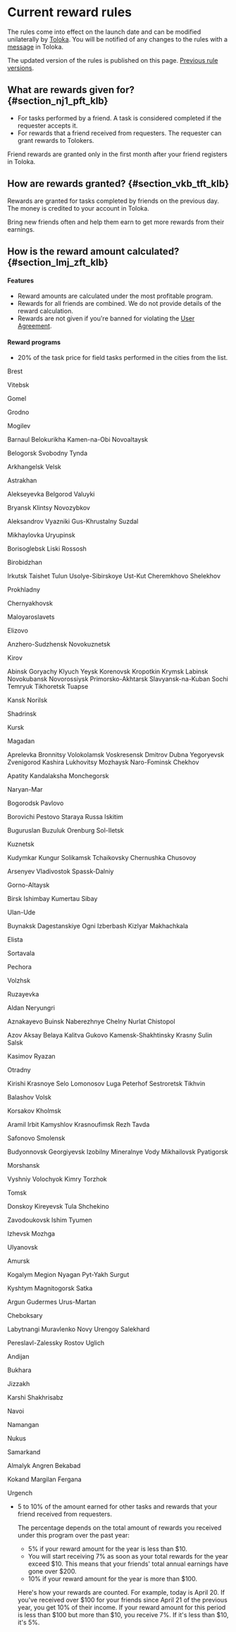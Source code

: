 # Current reward rules

The rules come into effect on the launch date and can be modified unilaterally by [Toloka](http://toloka.yandex.com/). You will be notified of any changes to the rules with a [message](http://toloka.yandex.com/messages) in Toloka.

The updated version of the rules is published on this page. [Previous rule versions](./referal-archive).

## What are rewards given for? {#section_nj1_pft_klb}

- For tasks performed by a friend. A task is considered completed if the requester accepts it.
- For rewards that a friend received from requesters. The requester can grant rewards to Tolokers.

<Note mode="warning" title="Warning">

Friend rewards are granted only in the first month after your friend registers in Toloka.

</Note>

## How are rewards granted? {#section_vkb_tft_klb}

Rewards are granted for tasks completed by friends on the previous day. The money is credited to your account in Toloka.

<Note mode="tip" title="Tip">

Bring new friends often and help them earn to get more rewards from their earnings.

</Note>

## How is the reward amount calculated? {#section_lmj_zft_klb}

#### Features

- Reward amounts are calculated under the most profitable program.
- Rewards for all friends are combined. We do not provide details of the reward calculation.
- Rewards are not given if you're banned for violating the [User Agreement](https://toloka.ai/tolokers/legal/user-agreement/).

#### Reward programs

- 20% of the task price for field tasks performed in the cities from the list.

<Cut title="List of cities">

<Cut title="Belarus">

<Cut title="Brest Region">

Brest

</Cut>

<Cut title="Vitebsk Region">

Vitebsk

</Cut>

<Cut title="Gomel Region">

Gomel

</Cut>

<Cut title="Grodno Region">

Grodno

</Cut>

<Cut title="Mogilev Region">

Mogilev

</Cut>

</Cut>

<Cut title="Russia">

<Cut title="Altai Territory">

Barnaul
Belokurikha
Kamen-na-Obi
Novoaltaysk

</Cut>

<Cut title="Amur Region">

Belogorsk
Svobodny
Tynda

</Cut>

<Cut title="Arkhangelsk Region">

Arkhangelsk
Velsk

</Cut>

<Cut title="Astrakhan Region">

Astrakhan

</Cut>

<Cut title="Belgorod Region">

Alekseyevka
Belgorod
Valuyki

</Cut>

<Cut title="Bryansk Region">

Bryansk
Klintsy
Novozybkov

</Cut>

<Cut title="Vladimir Region">

Aleksandrov
Vyazniki
Gus-Khrustalny
Suzdal

</Cut>

<Cut title="Volgograd Region">

Mikhaylovka
Uryupinsk

</Cut>

<Cut title="Voronezh Region">

Borisoglebsk
Liski
Rossosh

</Cut>

<Cut title="Jewish Autonomous Region">

Birobidzhan

</Cut>

<Cut title="Irkutsk Region">

Irkutsk
Taishet
Tulun
Usolye-Sibirskoye
Ust-Kut
Cheremkhovo
Shelekhov

</Cut>

<Cut title="Kabardino-Balkarian Republic">

Prokhladny

</Cut>

<Cut title="Kaliningrad Region">

Chernyakhovsk

</Cut>

<Cut title="Kaluga Region">

Maloyaroslavets

</Cut>

<Cut title="Kamchatka Territory">

Elizovo

</Cut>

<Cut title="Kemerovo Region (Kuzbass)">

Anzhero-Sudzhensk
Novokuznetsk

</Cut>

<Cut title="Kirov Region">

Kirov

</Cut>

<Cut title="Krasnodar Krai">

Abinsk
Goryachy Klyuch
Yeysk
Korenovsk
Kropotkin
Krymsk
Labinsk
Novokubansk
Novorossiysk
Primorsko-Akhtarsk
Slavyansk-na-Kuban
Sochi
Temryuk
Tikhoretsk
Tuapse

</Cut>

<Cut title="Krasnoyarsk Region">

Kansk
Norilsk

</Cut>

<Cut title="Kurgan Region">

Shadrinsk

</Cut>

<Cut title="Kursk Region">

Kursk

</Cut>

<Cut title="Magadan Region">

Magadan

</Cut>

<Cut title="Moscow and Moscow Region">

Aprelevka
Bronnitsy
Volokolamsk
Voskresensk
Dmitrov
Dubna
Yegoryevsk
Zvenigorod
Kashira
Lukhovitsy
Mozhaysk
Naro-Fominsk
Chekhov

</Cut>

<Cut title="Murmansk Region">

Apatity
Kandalaksha
Monchegorsk

</Cut>

<Cut title="Nenetskiy Autonomous Okrug">

Naryan-Mar

</Cut>

<Cut title="Nizhny Novgorod Region">

Bogorodsk
Pavlovo

</Cut>

<Cut title="Novgorod Region">

Borovichi
Pestovo
Staraya Russa
Iskitim

</Cut>

<Cut title="Orenburg Region">

Buguruslan
Buzuluk
Orenburg
Sol-Iletsk

</Cut>

<Cut title="Penza Region">

Kuznetsk

</Cut>

<Cut title="Perm Region">

Kudymkar
Kungur
Solikamsk
Tchaikovsky
Chernushka
Chusovoy

</Cut>

<Cut title="Primorsky Krai">

Arsenyev
Vladivostok
Spassk-Dalniy

</Cut>

<Cut title="Republic of Altai">

Gorno-Altaysk

</Cut>

<Cut title="Republic of Bashkortostan">

Birsk
Ishimbay
Kumertau
Sibay

</Cut>

<Cut title="Republic of Buryatia">

Ulan-Ude

</Cut>

<Cut title="Republic of Dagestan">

Buynaksk
Dagestanskiye Ogni
Izberbash
Kizlyar
Makhachkala

</Cut>

<Cut title="Republic of Kalmykia">

Elista

</Cut>

<Cut title="Republic of Karelia">

Sortavala

</Cut>

<Cut title="Komi Republic">

Pechora

</Cut>

<Cut title="Republic of Mari El">

Volzhsk

</Cut>

<Cut title="Republic of Mordovia">

Ruzayevka

</Cut>

<Cut title="Republic of Sakha (Yakutia)">

Aldan
Neryungri

</Cut>

<Cut title="Republic of Tatarstan">

Aznakayevo
Buinsk
Naberezhnye Chelny
Nurlat
Chistopol

</Cut>

<Cut title="Rostov Region">

Azov
Aksay
Belaya Kalitva
Gukovo
Kamensk-Shakhtinsky
Krasny Sulin
Salsk

</Cut>

<Cut title="Ryazan Region">

Kasimov
Ryazan

</Cut>

<Cut title="Samara Region">

Otradny

</Cut>

<Cut title="Saint Petersburg and Leningrad Region">

Kirishi
Krasnoye Selo
Lomonosov
Luga
Peterhof
Sestroretsk
Tikhvin

</Cut>

<Cut title="Saratov Region">

Balashov
Volsk

</Cut>

<Cut title="Sakhalin Region">

Korsakov
Kholmsk

</Cut>

<Cut title="Sverdlovsk Region">

Aramil
Irbit
Kamyshlov
Krasnoufimsk
Rezh
Tavda

</Cut>

<Cut title="Smolensk Region">

Safonovo
Smolensk

</Cut>

<Cut title="Stavropol Territory">

Budyonnovsk
Georgiyevsk
Izobilny
Mineralnye Vody
Mikhailovsk
Pyatigorsk

</Cut>

<Cut title="Tambov Region">

Morshansk

</Cut>

<Cut title="Tver Region">

Vyshniy Volochyok
Kimry
Torzhok

</Cut>

<Cut title="Tomsk Region">

Tomsk

</Cut>

<Cut title="Tula Region">

Donskoy
Kireyevsk
Tula
Shchekino

</Cut>

<Cut title="Tyumen Region">

Zavodoukovsk
Ishim
Tyumen

</Cut>

<Cut title="Udmurt Republic">

Izhevsk
Mozhga

</Cut>

<Cut title="Ulyanovsk Region">

Ulyanovsk

</Cut>

<Cut title="Khabarovsk Territory">

Amursk

</Cut>

<Cut title="Khanty-Mansi Autonomous Area">

Kogalym
Megion
Nyagan
Pyt-Yakh
Surgut

</Cut>

<Cut title="Chelyabinsk Region">

Kyshtym
Magnitogorsk
Satka

</Cut>

<Cut title="Chechen Republic">

Argun
Gudermes
Urus-Martan

</Cut>

<Cut title="Chuvash Republic">

Cheboksary

</Cut>

<Cut title="Yamalo-Nenets Autonomous Area">

Labytnangi
Muravlenko
Novy Urengoy
Salekhard

</Cut>

<Cut title="Yaroslavl Region">

Pereslavl-Zalessky
Rostov
Uglich

</Cut>

</Cut>

<Cut title="Uzbekistan">

<Cut title="Andijan Region">

Andijan

</Cut>

<Cut title="Bukhara Region">

Bukhara

</Cut>

<Cut title="Djizzak Region">

Jizzakh

</Cut>

<Cut title="Kashkadarya Region">

Karshi
Shakhrisabz

</Cut>

<Cut title="Navoi Region">

Navoi

</Cut>

<Cut title="Namangan Region">

Namangan

</Cut>

<Cut title="Republic of Karakalpakstan">

Nukus

</Cut>

<Cut title="Samarkand Region">

Samarkand

</Cut>

<Cut title="Tashkent Region">

Almalyk
Angren
Bekabad

</Cut>

<Cut title="Fergana Region">

Kokand
Margilan
Fergana

</Cut>

<Cut title="Khorezm Region">

Urgench

</Cut>

</Cut>

</Cut>

- 5 to 10% of the amount earned for other tasks and rewards that your friend received from requesters.

    The percentage depends on the total amount of rewards you received under this program over the past year:

    - 5% if your reward amount for the year is less than $10.
    - You will start receiving 7% as soon as your total rewards for the year exceed $10. This means that your friends' total annual earnings have gone over $200.
    - 10% if your reward amount for the year is more than $100.

    Here's how your rewards are counted. For example, today is April 20. If you've received over $100 for your friends since April 21 of the previous year, you get 10% of their income. If your reward amount for this period is less than $100 but more than $10, you receive 7%. If it's less than $10, it's 5%.
